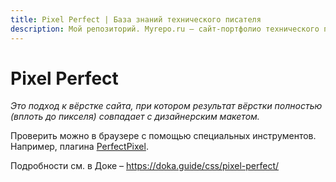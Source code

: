```yaml
---
title: Pixel Perfect | База знаний технического писателя
description: Мой репозиторий. Myrepo.ru – сайт-портфолио технического писателя
---
```


# Pixel Perfect

*Это подход к вёрстке сайта, при котором результат вёрстки полностью (вплоть до пикселя) совпадает с дизайнерским макетом.*

Проверить можно в браузере с помощью специальных инструментов. Например, плагина [PerfectPixel](https://www.welldonecode.com/perfectpixel/).

Подробности см. в Доке – https://doka.guide/css/pixel-perfect/